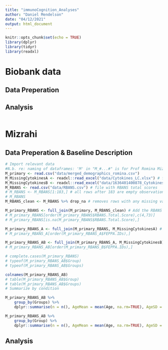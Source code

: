 ```yaml
---
title: "immunoCognition_Analyses"
author: "Daniel Mendelson"
date: "04/12/2021"
output: html_document
---
```


```r
knitr::opts_chunk$set(echo = TRUE)
library(dplyr)
library(tidyr)
library(readxl)
```

# Biobank data
## Data Preperation
## Analysis

```r

```

# Mizrahi
## Data Preperation & Baseline Description

```r

# Import relevant data
#N.b. re: naming of dataframes: 'M' in "M_#...#" is for Prof Romina Mizrahi.
M_primary <- read.csv("data/merged_demographics_romina.csv")
M_MissingCytokinesA <- readxl::read_excel("data/Cytokines_LC.xlsx") # file with missing data from the primary import
M_MissingCytokinesB <- readxl::read_excel("data/1636401400878_Cytokines_LC.xlsx") # file with missing data from the primary import
M_RBANS <- read.csv("data/RBANS.csv") # file with RBANS total scores
# M_RBANS <- M_RBANS[1:183,] # all rows after 183 are empty observations. !! There is certainly a better way of doing this. I.e. remove empty rows. perhaps dplyr::across !!
# M_RBANS
M_RBANS_clean <- M_RBANS %>% drop_na # removes rows with any missing values

M_primary_RBANS <- full_join(M_primary, M_RBANS_clean) # Add the RBANS results to the reference dataframe
# M_primary_RBANS[order(M_primary_RBANS$RBANS.Total.Score),c(4,73)]
# M_primary_RBANS[is.na(M_primary_RBANS$RBANS.Total.Score),]

M_primary_RBANS_A <- full_join(M_primary_RBANS, M_MissingCytokinesA) # Add the RBANS results to the reference dataframe
# M_primary_RBANS_A[order(M_primary_RBANS_A$FEPPA.IDs),]

M_primary_RBANS_AB <- full_join(M_primary_RBANS_A, M_MissingCytokinesB) # Add the RBANS results to the reference dataframe
# M_primary_RBANS_AB[order(M_primary_RBANS_B$FEPPA.IDs),]

# complete.cases(M_primary_RBANS)
# typeof(M_primary_RBANS_AB$Group)
# typeof(M_primary_RBANS_AB$Groups)

colnames(M_primary_RBANS_AB)
# table(M_primary_RBANS_AB$Group)
# table(M_primary_RBANS_AB$Groups)
# Summarize by condition

M_primary_RBANS_AB %>%
    group_by(Groups) %>%
    dplyr::summarise(n = n(), AgeMean = mean(Age, na.rm=TRUE), AgeSD = sd(Age, na.rm=TRUE))

M_primary_RBANS_AB %>%
    group_by(Group) %>%
    dplyr::summarise(n = n(), AgeMean = mean(Age, na.rm=TRUE), AgeSD = sd(Age, na.rm=TRUE))

```
## Analysis

